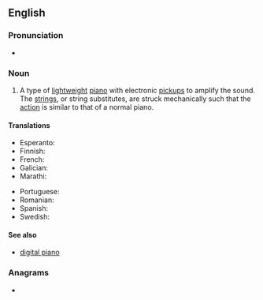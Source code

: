 ==English==
{{wikipedia}}

===Pronunciation===
* {{IPA|en|/əˈlɛk.tɹɪk piˈæn.oʊ/}}

===Noun===
{{en-noun}}

# {{lb|en|musical instruments}} A type of [[lightweight]] [[piano]] with electronic [[pickup]]s to amplify the sound. The [[string]]s, or string substitutes, are struck mechanically such that the [[action]] is similar to that of a normal piano.

====Translations====
{{trans-top|an instrument}}
* Esperanto: {{t+|eo|elektropiano}}
* Finnish: {{t+|fi|sähköpiano}}
* French: {{t+|fr|piano électrique}}
* Galician: {{t+|gl|piano eléctrica}}
* Marathi: {{t|mr|विद्युत पियानो|m}}
{{trans-mid}}
* Portuguese: {{t+|pt|piano elétrica}}
* Romanian: {{t+|ro|pian electric|n}}
* Spanish: {{t+|es|piano eléctrica}}
* Swedish: {{t+|sv|elpiano|n}}
{{trans-bottom}}

====See also====
* [[digital piano]]

===Anagrams===
* {{anagrams|en|a=acceeiilnoprt|calcipotriene}}
